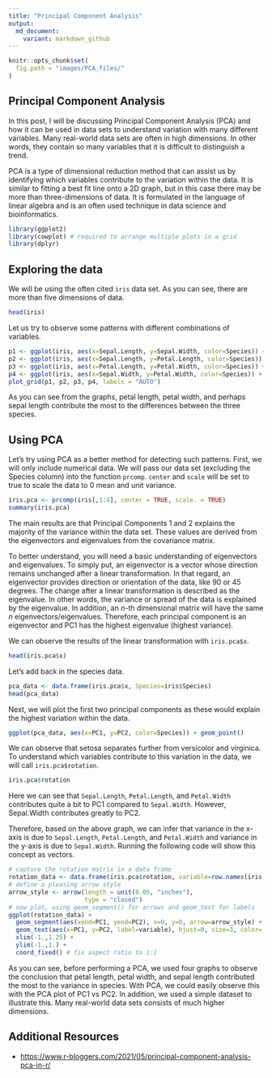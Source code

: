 ```yaml
---
title: "Principal Component Analysis"
output:
  md_document:
    variant: markdown_github
---
```


```r
knitr::opts_chunk$set(
  fig.path = "images/PCA_files/"
)
```

## Principal Component Analysis 

In this post, I will be discussing Principal Component Analysis (PCA) and how it can be used in data sets to understand variation with many different variables. Many real-world data sets are often in high dimensions. In other words, they contain so many variables that it is difficult to distinguish a trend. 

PCA is a type of dimensional reduction method that can assist us by identifying which variables contribute to the variation within the data. It is similar to fitting a best fit line onto a 2D graph, but in this case there may be more than three-dimensions of data. It is formulated in the language of linear algebra and is an often used technique in data science and bioinformatics. 

```r
library(ggplot2)
library(cowplot) # required to arrange multiple plots in a grid
library(dplyr)
```

## Exploring the data

We will be using the often cited `iris` data set. As you can see, there are more than five dimensions of data.

```r
head(iris)
```

Let us try to observe some patterns with different combinations of variables. 

```r
p1 <- ggplot(iris, aes(x=Sepal.Length, y=Sepal.Width, color=Species)) + geom_point()
p2 <- ggplot(iris, aes(x=Sepal.Length, y=Petal.Length, color=Species)) + geom_point()
p3 <- ggplot(iris, aes(x=Petal.Length, y=Petal.Width, color=Species)) + geom_point()
p4 <- ggplot(iris, aes(x=Sepal.Width, y=Petal.Width, color=Species)) + geom_point()
plot_grid(p1, p2, p3, p4, labels = "AUTO")
```

As you can see from the graphs, petal length, petal width, and perhaps sepal length contribute the most to the differences between the three species. 

## Using PCA

Let's try using PCA as a better method for detecting such patterns. First, we will only include numerical data. We will pass our data set (excluding the Species column) into the function `prcomp`. `center` and `scale` will be set to true to scale the data to 0 mean and unit variance.

```r
iris.pca <- prcomp(iris[,1:4], center = TRUE, scale. = TRUE)
summary(iris.pca)
```

The main results are that Principal Components 1 and 2 explains the majority of the variance within the data set. These values are derived from the eigenvectors and eigenvalues from the covariance matrix. 

To better understand, you will need a basic understanding of eigenvectors and eigenvalues. To simply put, an eigenvector is a vector whose direction remains unchanged after a linear transformation. In that regard, an eigenvector provides direction or orientation of the data, like 90 or 45 degrees. The change after a linear transformation is described as the eigenvalue. In other words, the variance or spread of the data is explained by the eigenvalue. In addition, an *n*-th dimensional matrix will have the same *n* eigenvectors/eigenvalues. Therefore, each principal component is an eigenvector and PC1 has the highest eigenvalue (highest variance).

We can observe the results of the linear transformation with `iris.pca$x`.  

```r
head(iris.pca$x)
```

Let's add back in the species data.

```r
pca_data <- data.frame(iris.pca$x, Species=iris$Species)
head(pca_data)
```

Next, we will plot the first two principal components as these would explain the highest variation within the data.

```r
ggplot(pca_data, aes(x=PC1, y=PC2, color=Species)) + geom_point()
```

We can observe that setosa separates  further from versicolor and virginica. To understand which variables contribute to this variation in the data, we will call `iris.pca$rotation`.

```r
iris.pca$rotation
```

Here we can see that `Sepal.Length`, `Petal.Length`, and `Petal.Width` contributes quite a bit to PC1 compared to `Sepal.Width`. However, Sepal.Width contributes greatly to PC2. 

Therefore, based on the above graph, we can infer that variance in the x-axis is due to `Sepal.Length`, `Petal.Length`, and `Petal.Width` and variance in the y-axis is due to `Sepal.Width`. Running the following code will show this concept as vectors. 

```r
# capture the rotation matrix in a data frame
rotation_data <- data.frame(iris.pca$rotation, variable=row.names(iris.pca$rotation))
# define a pleasing arrow style
arrow_style <- arrow(length = unit(0.05, "inches"),
                     type = "closed")
# now plot, using geom_segment() for arrows and geom_text for labels
ggplot(rotation_data) + 
  geom_segment(aes(xend=PC1, yend=PC2), x=0, y=0, arrow=arrow_style) + 
  geom_text(aes(x=PC1, y=PC2, label=variable), hjust=0, size=3, color='blue') + 
  xlim(-1.,1.25) + 
  ylim(-1.,1.) +
  coord_fixed() # fix aspect ratio to 1:1
```

As you can see, before performing a PCA, we used four graphs to observe the conclusion that petal length, petal width, and sepal length contributed the most to the variance in species. With PCA, we could easily observe this with the PCA plot of PC1 vs PC2. In addition, we used a simple dataset to illustrate this. Many real-world data sets consists of much higher dimensions. 

## Additional Resources
  - [https://www.r-bloggers.com/2021/05/principal-component-analysis-pca-in-r/](https://www.r-bloggers.com/2021/05/principal-component-analysis-pca-in-r/)


